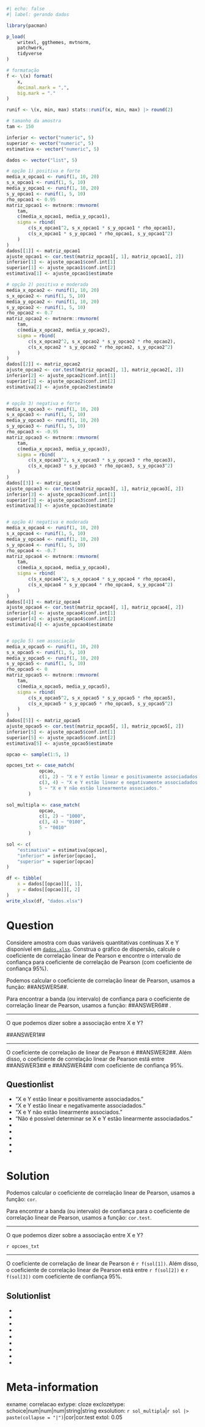 ```r
#| echo: false
#| label: gerando dados

library(pacman)

p_load(
    writexl, ggthemes, mvtnorm,
    patchwork,
    tidyverse
)

# formatação
f <- \(x) format(
    x,
    decimal.mark = ",",
    big.mark = "."
)

runif <- \(x, min, max) stats::runif(x, min, max) |> round(2)

# tamanho da amostra
tam <- 150

inferior <- vector("numeric", 5)
superior <- vector("numeric", 5)
estimativa <- vector("numeric", 5)

dados <- vector("list", 5)

# opção 1) positiva e forte
media_x_opcao1 <- runif(1, 10, 20)
s_x_opcao1 <- runif(1, 5, 10)
media_y_opcao1 <- runif(1, 10, 20)
s_y_opcao1 <- runif(1, 5, 10)
rho_opcao1 <- 0.95
matriz_opcao1 <- mvtnorm::rmvnorm(
    tam, 
    c(media_x_opcao1, media_y_opcao1),
    sigma = rbind(
        c(s_x_opcao1^2, s_x_opcao1 * s_y_opcao1 * rho_opcao1),
        c(s_x_opcao1 * s_y_opcao1 * rho_opcao1, s_y_opcao1^2)
    )
)
dados[[1]] <- matriz_opcao1
ajuste_opcao1 <- cor.test(matriz_opcao1[, 1], matriz_opcao1[, 2])
inferior[1] <- ajuste_opcao1$conf.int[1]
superior[1] <- ajuste_opcao1$conf.int[2]
estimativa[1] <- ajuste_opcao1$estimate

# opção 2) positiva e moderada
media_x_opcao2 <- runif(1, 10, 20)
s_x_opcao2 <- runif(1, 5, 10)
media_y_opcao2 <- runif(1, 10, 20)
s_y_opcao2 <- runif(1, 5, 10)
rho_opcao2 <- 0.7
matriz_opcao2 <- mvtnorm::rmvnorm(
    tam, 
    c(media_x_opcao2, media_y_opcao2),
    sigma = rbind(
        c(s_x_opcao2^2, s_x_opcao2 * s_y_opcao2 * rho_opcao2),
        c(s_x_opcao2 * s_y_opcao2 * rho_opcao2, s_y_opcao2^2)
    )
)
dados[[2]] <- matriz_opcao2
ajuste_opcao2 <- cor.test(matriz_opcao2[, 1], matriz_opcao2[, 2])
inferior[2] <- ajuste_opcao2$conf.int[1]
superior[2] <- ajuste_opcao2$conf.int[2]
estimativa[2] <- ajuste_opcao2$estimate


# opção 3) negativa e forte
media_x_opcao3 <- runif(1, 10, 20)
s_x_opcao3 <- runif(1, 5, 10)
media_y_opcao3 <- runif(1, 10, 20)
s_y_opcao3 <- runif(1, 5, 10)
rho_opcao3 <- -0.95
matriz_opcao3 <- mvtnorm::rmvnorm(
    tam, 
    c(media_x_opcao3, media_y_opcao3),
    sigma = rbind(
        c(s_x_opcao3^2, s_x_opcao3 * s_y_opcao3 * rho_opcao3),
        c(s_x_opcao3 * s_y_opcao3 * rho_opcao3, s_y_opcao3^2)
    )
)
dados[[3]] <- matriz_opcao3
ajuste_opcao3 <- cor.test(matriz_opcao3[, 1], matriz_opcao3[, 2])
inferior[3] <- ajuste_opcao3$conf.int[1]
superior[3] <- ajuste_opcao3$conf.int[2]
estimativa[3] <- ajuste_opcao3$estimate


# opção 4) negativa e moderada
media_x_opcao4 <- runif(1, 10, 20)
s_x_opcao4 <- runif(1, 5, 10)
media_y_opcao4 <- runif(1, 10, 20)
s_y_opcao4 <- runif(1, 5, 10)
rho_opcao4 <- -0.7
matriz_opcao4 <- mvtnorm::rmvnorm(
    tam, 
    c(media_x_opcao4, media_y_opcao4),
    sigma = rbind(
        c(s_x_opcao4^2, s_x_opcao4 * s_y_opcao4 * rho_opcao4),
        c(s_x_opcao4 * s_y_opcao4 * rho_opcao4, s_y_opcao4^2)
    )
)
dados[[4]] <- matriz_opcao4
ajuste_opcao4 <- cor.test(matriz_opcao4[, 1], matriz_opcao4[, 2])
inferior[4] <- ajuste_opcao4$conf.int[1]
superior[4] <- ajuste_opcao4$conf.int[2]
estimativa[4] <- ajuste_opcao4$estimate


# opção 5) sem associação
media_x_opcao5 <- runif(1, 10, 20)
s_x_opcao5 <- runif(1, 5, 10)
media_y_opcao5 <- runif(1, 10, 20)
s_y_opcao5 <- runif(1, 5, 10)
rho_opcao5 <- 0
matriz_opcao5 <- mvtnorm::rmvnorm(
    tam, 
    c(media_x_opcao5, media_y_opcao5),
    sigma = rbind(
        c(s_x_opcao5^2, s_x_opcao5 * s_y_opcao5 * rho_opcao5),
        c(s_x_opcao5 * s_y_opcao5 * rho_opcao5, s_y_opcao5^2)
    )
)
dados[[5]] <- matriz_opcao5
ajuste_opcao5 <- cor.test(matriz_opcao5[, 1], matriz_opcao5[, 2])
inferior[5] <- ajuste_opcao5$conf.int[1]
superior[5] <- ajuste_opcao5$conf.int[2]
estimativa[5] <- ajuste_opcao5$estimate

opcao <- sample(1:5, 1)

opcoes_txt <- case_match(
            opcao,
            c(1, 2) ~ "X e Y estão linear e positivamente associadados.",
            c(3, 4) ~ "X e Y estão linear e negativamente associadados.",
            5 ~ "X e Y não estão linearmente associados."
        )

sol_multipla <- case_match(
            opcao,
            c(1, 2) ~ "1000",
            c(3, 4) ~ "0100",
            5 ~ "0010"
        )

sol <- c(
    "estimativa" = estimativa[opcao],
    "inferior" = inferior[opcao],
    "superior" = superior[opcao]
)

df <- tibble(
    x = dados[[opcao]][, 1],
    y = dados[[opcao]][, 2]
)
write_xlsx(df, "dados.xlsx")
```

Question
========

Considere amostra com duas variáveis quantitativas contínuas X e Y disponível em [`dados.xlsx`](dados.xlsx). Construa o gráfico de dispersão, calcule o coeficiente de correlação linear de Pearson e encontre o intervalo de confiança para coeficiente de correlação de Pearson (com coeficiente de confiança 95%).

Podemos calcular o coeficiente de correlação linear de Pearson, usamos a função: \#\#ANSWER5\#\#.

Para encontrar a banda (ou intervalo) de confiança para o coeficiente de correlação linear de Pearson, usamos a função: \#\#ANSWER6\#\# .

<hr>

O que podemos dizer sobre a associação entre X e Y?

\#\#ANSWER1\#\#

<hr>

O coeficiente de correlação de linear de Pearson é \#\#ANSWER2\#\#. Além disso, o coeficiente de correlação linear de Pearson está entre \#\#ANSWER3\#\# e \#\#ANSWER4\#\# com coeficiente de confiança 95%. 


Questionlist
------------
* "X e Y estão linear e positivamente associadados."
* "X e Y estão linear e negativamente associadados."
* "X e Y não estão linearmente associados."
* "Não é possível determinar se X e Y estão linearmente associadados."
* 
* 
* 
* 
* 

Solution
========

Podemos calcular o coeficiente de correlação linear de Pearson, usamos a função: `cor`.

Para encontrar a banda (ou intervalo) de confiança para o coeficiente de correlação linear de Pearson, usamos a função: `cor.test`.

<hr>

O que podemos dizer sobre a associação entre X e Y?

`r opcoes_txt`

<hr>

O coeficiente de correlação de linear de Pearson é `r f(sol[1])`. Além disso, o coeficiente de correlação linear de Pearson está entre `r f(sol[2])` e `r f(sol[3])` com coeficiente de confiança 95%. 


Solutionlist
------------
* 
* 
* 
* 
* 
* 
* 
* 
* 


Meta-information
================
exname: correlacao
extype: cloze
exclozetype: schoice|num|num|num|string|string
exsolution: `r sol_multipla`|`r sol |> paste(collapse = "|")`|cor|cor.test
extol: 0.05